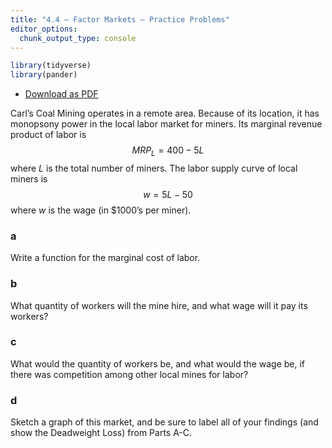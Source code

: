 ```yaml
---
title: "4.4 — Factor Markets — Practice Problems"
editor_options: 
  chunk_output_type: console
---
```


```r
library(tidyverse)
library(pander)
```

- [<i class="fas fa-file-pdf"></i> Download as PDF](/practice/4.4-practice.pdf)

Carl’s Coal Mining operates in a remote area. Because of its location, it has monopsony power in the local labor market for miners. Its marginal revenue product of labor is
$$MRP_L = 400-5L$$
where $L$ is the total number of miners. The labor supply curve of local miners is
$$w = 5L-50$$
where $w$ is the wage (in $1000's per miner).

### a

Write a function for the marginal cost of labor.

### b

What quantity of workers will the mine hire, and what wage will it pay its workers?

### c

What would the quantity of workers be, and what would the wage be, if there was competition among other local mines for labor?

### d

Sketch a graph of this market, and be sure to label all of your findings (and show the Deadweight Loss) from Parts A-C.